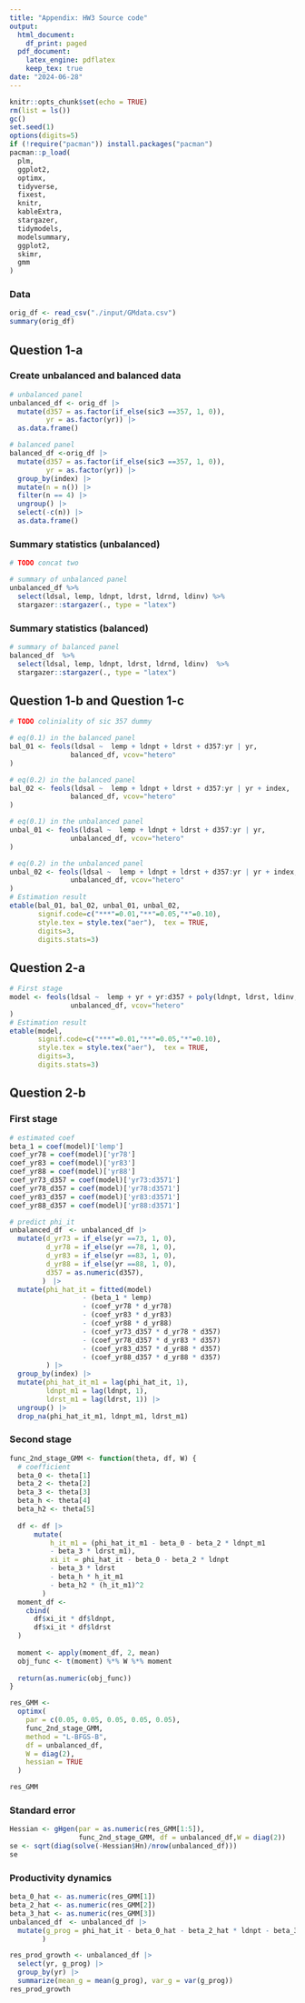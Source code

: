 ---
title: "Appendix: HW3 Source code"
output:
  html_document:
    df_print: paged
  pdf_document:
    latex_engine: pdflatex
    keep_tex: true
date: "2024-06-28"
---

```{r setup, include=TRUE, echo=TRUE}
knitr::opts_chunk$set(echo = TRUE)
rm(list = ls())
gc()
set.seed(1)
options(digits=5) 
if (!require("pacman")) install.packages("pacman")
pacman::p_load(
  plm,
  ggplot2,
  optimx,
  tidyverse,
  fixest,
  knitr,
  kableExtra,
  stargazer,
  tidymodels,
  modelsummary,
  ggplot2,
  skimr,
  gmm
)
```

### Data
```{r data, include=TRUE, echo=TRUE}

orig_df <- read_csv("./input/GMdata.csv")
summary(orig_df)
```

## Question 1-a

### Create unbalanced and balanced data
```{r regression, include=TRUE, echo=TRUE}

# unbalanced panel
unbalanced_df <- orig_df |>
  mutate(d357 = as.factor(if_else(sic3 ==357, 1, 0)),
         yr = as.factor(yr)) |>
  as.data.frame()

# balanced panel
balanced_df <-orig_df |>
  mutate(d357 = as.factor(if_else(sic3 ==357, 1, 0)),
         yr = as.factor(yr)) |>
  group_by(index) |>
  mutate(n = n()) |>
  filter(n == 4) |>
  ungroup() |>
  select(-c(n)) |>
  as.data.frame()

```

### Summary statistics (unbalanced)
```{r summary, include=TRUE, echo=TRUE}
# TODO concat two 

# summary of unbalanced panel
unbalanced_df %>%
  select(ldsal, lemp, ldnpt, ldrst, ldrnd, ldinv) %>%
  stargazer::stargazer(., type = "latex")

```
### Summary statistics (balanced)
```{r summary balanced, include=TRUE, echo=TRUE}

# summary of balanced panel
balanced_df  %>%
  select(ldsal, lemp, ldnpt, ldrst, ldrnd, ldinv)  %>%
  stargazer::stargazer(., type = "latex")

```

## Question 1-b and Question 1-c

```{r fixed effect, include=TRUE, echo=TRUE}
# TODO coliniality of sic 357 dummy

# eq(0.1) in the balanced panel
bal_01 <- feols(ldsal ~  lemp + ldnpt + ldrst + d357:yr | yr, 
               balanced_df, vcov="hetero"
)

# eq(0.2) in the balanced panel
bal_02 <- feols(ldsal ~  lemp + ldnpt + ldrst + d357:yr | yr + index, 
               balanced_df, vcov="hetero"
)

# eq(0.1) in the unbalanced panel
unbal_01 <- feols(ldsal ~  lemp + ldnpt + ldrst + d357:yr | yr, 
               unbalanced_df, vcov="hetero"
)

# eq(0.2) in the unbalanced panel
unbal_02 <- feols(ldsal ~  lemp + ldnpt + ldrst + d357:yr | yr + index, 
               unbalanced_df, vcov="hetero"
)
# Estimation result
etable(bal_01, bal_02, unbal_01, unbal_02, 
       signif.code=c("***"=0.01,"**"=0.05,"*"=0.10), 
       style.tex = style.tex("aer"),  tex = TRUE,
       digits=3, 
       digits.stats=3)

```

## Question 2-a

```{r production function reg, include=TRUE, echo=TRUE}
# First stage
model <- feols(ldsal ~  lemp + yr + yr:d357 + poly(ldnpt, ldrst, ldinv, degree=2), 
               unbalanced_df, vcov="hetero"
)
# Estimation result
etable(model, 
       signif.code=c("***"=0.01,"**"=0.05,"*"=0.10), 
       style.tex = style.tex("aer"),  tex = TRUE,
       digits=3, 
       digits.stats=3)

```

## Question 2-b

### First stage
```{r production function estim, include=TRUE, echo=TRUE}
# estimated coef
beta_1 = coef(model)['lemp']
coef_yr78 = coef(model)['yr78']
coef_yr83 = coef(model)['yr83']
coef_yr88 = coef(model)['yr88']
coef_yr73_d357 = coef(model)['yr73:d3571']
coef_yr78_d357 = coef(model)['yr78:d3571']
coef_yr83_d357 = coef(model)['yr83:d3571']
coef_yr88_d357 = coef(model)['yr88:d3571']

# predict phi_it
unbalanced_df　<- unbalanced_df |>
  mutate(d_yr73 = if_else(yr ==73, 1, 0),
         d_yr78 = if_else(yr ==78, 1, 0),
         d_yr83 = if_else(yr ==83, 1, 0),
         d_yr88 = if_else(yr ==88, 1, 0),
         d357 = as.numeric(d357),
        )　|>
  mutate(phi_hat_it = fitted(model)
                  - (beta_1 * lemp)
                  - (coef_yr78 * d_yr78)
                  - (coef_yr83 * d_yr83)
                  - (coef_yr88 * d_yr88)
                  - (coef_yr73_d357 * d_yr78 * d357)
                  - (coef_yr78_d357 * d_yr83 * d357)
                  - (coef_yr83_d357 * d_yr88 * d357)
                  - (coef_yr88_d357 * d_yr88 * d357)
         ) |>
  group_by(index) |>
  mutate(phi_hat_it_m1 = lag(phi_hat_it, 1),
         ldnpt_m1 = lag(ldnpt, 1),
         ldrst_m1 = lag(ldrst, 1)) |>
  ungroup() |>
  drop_na(phi_hat_it_m1, ldnpt_m1, ldrst_m1)

```

### Second stage
```{r prod func estim 2nd, include=TRUE, echo=TRUE}
func_2nd_stage_GMM <- function(theta, df, W) {
  # coefficient
  beta_0 <- theta[1]
  beta_2 <- theta[2]
  beta_3 <- theta[3]
  beta_h <- theta[4]
  beta_h2 <- theta[5]
  
  df <- df |>
      mutate(
          h_it_m1 = (phi_hat_it_m1 - beta_0 - beta_2 * ldnpt_m1 
          - beta_3 * ldrst_m1),
          xi_it = phi_hat_it - beta_0 - beta_2 * ldnpt 
          - beta_3 * ldrst 
          - beta_h * h_it_m1 
          - beta_h2 * (h_it_m1)^2
        )
  moment_df <-
    cbind(
      df$xi_it * df$ldnpt,
      df$xi_it * df$ldrst
  )
  
  moment <- apply(moment_df, 2, mean)
  obj_func <- t(moment) %*% W %*% moment
  
  return(as.numeric(obj_func))
}

res_GMM <-
  optimx(
    par = c(0.05, 0.05, 0.05, 0.05, 0.05),
    func_2nd_stage_GMM,
    method = "L-BFGS-B",
    df = unbalanced_df,
    W = diag(2),
    hessian = TRUE
  )

res_GMM
```

### Standard error
```{r prod estim se, include=TRUE, echo=TRUE}
Hessian <- gHgen(par = as.numeric(res_GMM[1:5]), 
                 func_2nd_stage_GMM, df = unbalanced_df,W = diag(2))
se <- sqrt(diag(solve(-Hessian$Hn)/nrow(unbalanced_df))) 
se
```

### Productivity dynamics
```{r productivity, include=TRUE, echo=TRUE}
beta_0_hat <- as.numeric(res_GMM[1])
beta_2_hat <- as.numeric(res_GMM[2])
beta_3_hat <- as.numeric(res_GMM[3])
unbalanced_df　<- unbalanced_df |>
  mutate(g_prog = phi_hat_it - beta_0_hat - beta_2_hat * ldnpt - beta_3_hat * ldrst
        )

res_prod_growth <- unbalanced_df |>
  select(yr, g_prog) |>
  group_by(yr) |>
  summarize(mean_g = mean(g_prog), var_g = var(g_prog))
res_prod_growth
```